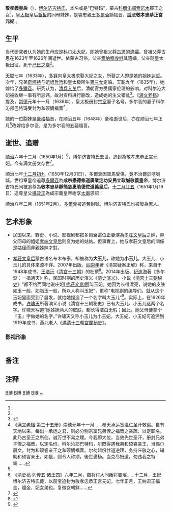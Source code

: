 '''敬孝義皇后'''（{{bd|1620年代|？|1650年|1月|catIdx=B博}}），[[孛儿只斤氏|博尔济吉特氏]]，本名或是“巴特玛”，蒙古[[科尔沁部|科爾沁部]][[索诺木_(科尔沁部)|索诺木]]郡王之女<ref name="a2"/>，[[皇太极|皇太极]]皇后[[孝端文皇后|哲哲]]的同母妹妹，是睿忠親王[[多爾袞|多爾袞]]嫡福晋，[[諡號|諡號]]'''敬孝忠恭正宮元妃''' 。

== 生平 ==

当代研究者认为她的生母应是[[科尔沁大妃|科尔沁大妃]]，即她曾祖父[[莽古思|莽古思]]的[[遗孀|遗孀]]。曾祖父莽古思在1623年至1626年间逝世。依蒙古习俗，父亲[[索诺木_(科尔沁部)|索纳穆]][[繼承遺孀|收继]]其遗孀。父亲随皇太极出征，死于[[己巳之變|己巳之變]]<ref name="a3"/>。

[[天聪|天聪]]七年（1633年），[[多铎|多铎]]向皇太极求娶大妃之女，所娶之人即是她的姐妹[[达哲|达哲]]。次年，兄弟[[奇塔特|奇塔特]]与姐姐[[孝端文皇后|哲哲]]和皇太极所生[[固倫靖端長公主|第三女]]定婚。天聪九年（1635年），她嫁给了[[多爾袞|多爾袞]]。研究认为，[[明清战争|清兵入关]]后，清朝官方受儒家伦理的影响，对科尔沁大妃被收继一事有所忌讳，故对资料进行删改，造成她的生父错乱<ref name="a3">{{cite journal|title=孝端文皇后之母科尔沁大妃的收继婚及其意义初探|author=楠木贤道|url=http://qsyj.iqh.net.cn/CN/abstract/abstract2218.shtml|journal=清史研究|publisher=中国人民大学|issue=2016年|location=北京市|volume=1|issn=1002-8587|access-date=2018-05-01|archive-url=https://web.archive.org/web/20180501100313/http://qsyj.iqh.net.cn/CN/abstract/abstract2218.shtml|archive-date=2018-05-01|dead-url=yes}}</ref>。《[[满文老档|满文老档]]》提及，[[崇德|崇德]]元年十一月（1636年），皇太极册封[[宗室|宗室]]妻子名号，多尔衮的妻子科尔沁部巴特玛受封为和硕[[嫡福晋|嫡福晋]]<ref>《[[满文老档|满文老档]]·第三十五册》崇德元年十一月......奉天承运宽温仁圣汗敕谕。自有天地以来，每出一承运之君，则必分别宗室兄弟侄之福晋之亲疏，以定职名。此乃古圣王之所创，诚万世不易之理。今我即大位，当效先世圣汗，册封兄弟子侄之福晋，以定名份。科尔沁部巴特玛，尔既得遇我弟和硕睿亲王，当赐尔册文，封为和硕睿亲王之和硕嫡福晋。尔勿越份悖道逆理，务持庄敬之心，辅助和硕睿亲王。如是，则令人称颂，後世褒杨。当克尽妇道，勿违我之特谕......</ref>。

她的一位胞妹是[[豪格|豪格]]福晋，在顺治五年（1648年）豪格逝世后，亦在顺治七年正月<ref name="a1" />改嫁给多尔衮，是为多尔衮的五娶福晋。

== 逝世、追赠 ==
[[顺治|顺治]]六年十二月（1650年1月）<ref name="a1">《[[清史稿|清史稿]]·列传五·诸王四》六年二月，自将讨大同叛将姜瓖......十二月，王妃博尔济吉特氏薨，以册宝追封为敬孝忠恭正宫元妃。七年正月，王纳肃王福金，福金，妃女弟也。复徵女朝鲜......</ref>，博尔济吉特氏去世，追封為敬孝忠恭正宮元妃。今有满文册文存世<ref name="a2">
{{cite journal|title=顺治朝|author=中国第一历史档案馆 编|journal=清初内国史院满文档案译编·下|publisher=光明日报出版社|year=1989|location=北京|edition=第一版|page=156—157|isbn=7-80014-086-5}}</ref>。

{{Quote frame|是日，敬孝忠恭正宫元妃册文曰<br>
顺治七年庚寅，元月初一日乙卯，十三日丁卯，皇父摄政王谕曰：敬孝忠恭正宫元妃，尔乃予妹科尔沁蒙古索诺木郡王之女，太宗大圣文皇帝皇后胞妹。太宗文皇帝知尔贤贵，自幼将尔携来与予。尔自遇予，端庄、敬谨、聪恂、仁惠之行，与予正合。不意溘然薨逝，予心中哀伤无穷，万民亦同举哀。念生死乃人之常理，册封追谥是为大礼，故定合尔佳行谥号，特赐册宝，追谥曰敬孝忠恭正宫元妃。呜呼，追封易名，例缘古今；佳行裕后，作则九围。乞讷封谥，永世流芳。
}}

順治七年[[十二月初九|十二月初九]]（1650年12月31日），多爾袞因墜馬受傷，竟不治薨於喀喇城。世祖章皇帝追尊[[多爾袞|多爾袞]]為'''成宗懋德修道廣業定功安民立政誠敬義皇帝'''，博尔济吉特氏同被追尊為'''敬孝忠恭靜簡慈惠助德佐道義皇后'''。[[十二月廿五|十二月廿五]]（1651年1月16日）追尊皇父[[攝政|攝政王]]為成宗義皇帝祔享[[太廟|太廟]]恩詔：
{{Quote frame|奉天承運皇帝詔曰<br>
有至德斯享鴻名，成大功宜膺昭報。皇父攝政王當朕躬嗣之始，謙讓彌光，迨王師滅賊之時，勳猷茂著；辟輿圖為一統，攝大政者七年。偉烈居以小心，厚澤流于奕世。未隆尊號，深歉朕懷。謹于順治七年十二月廿五日衹告天地、宗廟、社稷，追尊為懋德修道廣業定功安民立政誠敬義[[皇帝|皇帝]]，[[廟號|廟號]][[成宗|成宗]]；並追尊義皇帝[[元妃|元妃]]為敬孝忠恭靜簡慈惠助德佐道義[[皇后|皇后]]，同祔廟享。既舉盛儀，應覃恩赦，合行事宜，條列於後：（以下略）}}

順治八年二月（1651年2月），[[多爾袞|多爾袞]]被追奪封號，博尔济吉特氏也被廢為庶人。

== 艺术形象 ==

*民国以来，野史、小说、影视剧都把多爾袞這位正妻演為[[孝莊文皇后|孝莊文皇后]]之妹{{efn|name=ab1}}，异父同母的姐姐[[孝端文皇后|孝端文皇后]]则变为她的姑姑。但事實上，她与孝莊文皇后的關係是姑侄而非親姊妹才對。

*[[孝莊文皇后|孝莊文皇后]]蒙古语名布木布泰，却被称为'''大玉儿'''，称她为'''小玉儿'''。大玉儿、小玉儿的具体来源不详。2007年出版、[[阎崇年|阎崇年]]著《清宫疑案正解》称，来自于1948年成书、[[王浩沅|王浩沅]]《[[清宫十三朝|清宫十三朝]]》的杜撰<ref>{{Cite web|url=http://history.sina.com.cn/bk/mqs/2013-12-15/213276461.shtml|title=叔嫂孽恋：孝庄皇太后下嫁过多尔衮?|accessdate=2022-04-07|author=|date=2013-12-15|work=责编：zhoushaogang|publisher=搜狐网，来源：光明网，原载《清宫疑案正解》第三节孝庄太后下嫁，三、“太后下嫁”说|quote=民国三十七年(1948年)九月，王浩沅的《清宫十三朝》(又名《清宫秘史》)由文业书局出版，书中描述多尔衮与皇太后相恋事，如《种情根巧救小玉，偿夙愿亲王大婚》、《槐树荫中窥嫂浴，荷花池上捺叔腮》、《香衾卧娇艳经略降清，宫内候兄安亲王戏嫂》、《建新仪摄政娶太后，名打猎姊妹嫁亲王》等，而布木布泰名“大玉儿”、其妹名“小玉儿”，则是王浩沅的乱编之一。|language=Zh-hans}}</ref>。2014年出版、[[纪连海|纪连海]]著《多尔衮：一指通天》称，民国时期的历史演义《[[清史演義|清史演义]]》、小说《[[清宫十三朝演义|清宫十三朝秘史]]》“都不约而同地说庄妃[''[[孝莊文皇后|孝莊文皇后]]'']叫玉妃。她因为长得漂亮，说她的皮肤如玉一般，如脂玉一般，所以人称叫玉妃”，更称“电视剧的编导们，就从这个玉妃里面受到了启发，就给她捏造了一个名字叫大玉儿”<ref>{{Cite book|author=纪连海 
|last= 
|first= 
|date=2014
|title=多尔衮：一指通天
|url=https://books.google.com/books?id=UE-8DwAAQBAJ&printsec=frontcover&dq=%E5%A4%9A%E5%B0%94%E8%A1%AE%EF%BC%9A%E4%B8%80%E6%8C%87%E9%80%9A%E5%A4%A9&hl=zh-CN&sa=X&ved=2ahUKEwj7o6n6xID3AhUiFzQIHfMYBEMQ6AF6BAgBEAI#v=onepage&q=%E5%A4%9A%E5%B0%94%E8%A1%AE%EF%BC%9A%E4%B8%80%E6%8C%87%E9%80%9A%E5%A4%A9&f=false
|location=
|publisher=中国民主法制出版社
|page= 
|isbn=9787516205204
|author-link= 
|quote=首先我要说，庄妃在娘家时候的名字，不管是大名也好，小名也罢，都肯定不会叫大玉儿。一提起大玉儿这个词，给人的感觉都是一个纯粹汉化的一个农村小孩的名字。问题在于：大玉儿这个名字，是哪儿来的呢？我查了一下，最早有两本写庄妃的书，都是野史，不是正史，其中的一本书叫《清宫十三朝秘史》，另外一本书叫《清史演义》。《清史演义》我们知道，有一个著名的学者，叫蔡东藩[……]在《清宫十三朝秘史》和《清史演义》这两本书里面，都不约而同地说庄妃叫玉妃。说她因为长得漂亮，说她的皮肤如脂玉一般，所以人称玉妃。这样呢，电视剧的编导们，就从这个玉妃里面受到了启发，就给她捏造了一个名字叫大玉儿。[……]海兰珠这个词蒙古语的意思就是玉。所以这个玉，玉妃，或者起一个名叫大玉儿啊，编剧应该把这个名字送给庄妃的姐姐比较合适。[……]
|language=Zh-hans 
}}</ref>。实际上，在1926年成书，[[许啸天|许啸天]]所著演义小说《清宫十三朝秘史》已有大玉儿、小玉儿这两个名字。许啸天写道“她姊妹两人的皮肤，都长得洁白无暇；因此，她父母便拿个『玉』字做她的名字。”许啸天又称小玉儿为小玉妃{{efn|name=ab1|[[许啸天|许啸天]]《[[清宫十三朝演义|清宫十三朝秘史]]》[[s:清宮十三朝演義/018|第十八回]] 逼宫廷纳喇氏殉节 立文后皇太极钟情 原来这满洲一带地方，人人知道塞桑贝勒的两位格格是两个尤物。因她们皮肤洁白如玉，那大格格便名大玉儿，二格格便名小玉儿[……]谁知旁边站着的侍女却接着答道：“俺格格名叫大玉儿[……][[s:清宮十三朝演義/019|第十九回]] 朱唇接处嫂为叔媒　黄旗展来臣尊帝号[……]文皇后有一个妹妹，名叫小玉儿，这时也跟着她姊姊住在宫里，却和多尔衮同年伴月，他两人朝朝见面，自然容易亲热；再加那小玉儿的面貌，和她姊姊真是长得一模一样。她姊妹两人的皮肤，都长得洁白无暇；因此，她父母便拿个『玉』字做她的名字。[……][[s:清宮十三朝演義/022|第二十二回]] 露奸情太宗暴姐　见美色豫王调情[……]这其间却有两个人恨得咬牙切骨。一个是太宗长子豪格；一个是多尔哀的妃子小玉儿。那豪格[……]这时，事有凑巧，那小玉妃正因多尔衮进宫去一连四天不回府，心中酸劲正无处发泄[……]那小玉妃正闷着一肚子怨气，也不及捡点[……]}}。大玉妃、小玉妃可追溯到1919年成书、燕北老人《[[滿清十三朝宮闈秘史|滿清十三朝宮闈秘史]]》{{efn|燕北老人《[[滿清十三朝宮闈秘史|滿清十三朝宮闈秘史]]》目录：崇德朝 美人计之劝降洪承畴 大玉妃与小玉妃之醋风波 御前仪仗之数目。参见上海春明书店在1941年出版的版本<ref>{{Cite web|url=http://www.zashuguan.cn/minguo/41722/|title=满清十三朝宫闱秘史|accessdate=2022-04-07|author=|date=|work=|publisher=雜•書舘网 |quote=|language=Zh-hans}}</ref>。}}。

=== 影视形象 ===
{| class="wikitable" width="50%" border=1
|-
|- style="background: cornflowerblue; color: white;" align="center"
|style="width: 35%;"|'''作品'''||style="width: 18%;"|'''使用的名字、称谓'''||style="width: 15%;"|'''演員'''
|-
|align="center"  |《[[莊妃軼事|莊妃軼事]]》（1989年）|| ||[[彭丹|彭丹]]
|-
|align="center" | 《[[一代皇后大玉兒|一代皇后大玉兒]]》（1992年）||小玉儿||[[于芷蔚|于芷蔚]]
|-
|align="center" |《[[孝庄秘史|孝庄秘史]]》（2003年）||小玉儿||[[白庆琳|白庆琳]] 
|-
|align="center" |《[[山河戀·美人無淚|山河戀·美人無淚]]》（2012年）||小玉儿||[[邓莎|邓莎]] 
|-
|align="center" | 《[[大玉兒傳奇|大玉兒傳奇]]》（2015年）||小玉儿 ||[[吴恙|吴恙]]
|}

== 备注 ==

{{notelist}}

== 注释 ==

{{Reflist|30em}}

{{清朝皇后}}
[[Category:清朝宗室福晋|B博]]
[[Category:清朝嫩科尔沁人|B博]]
[[Category:清朝追封皇后|B博]]
[[Category:清朝废后|B博]]
[[Category:博爾濟吉特氏|~]]